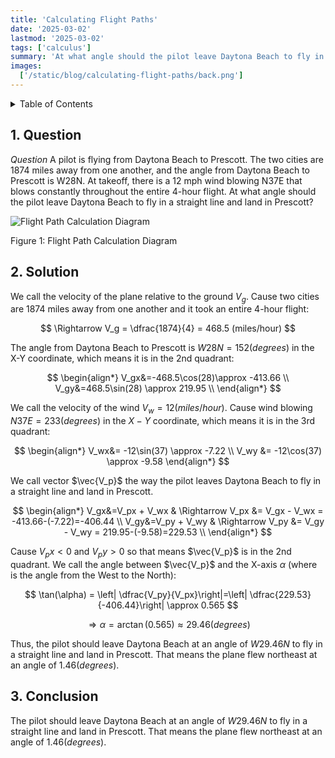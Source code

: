 ```yaml
---
title: 'Calculating Flight Paths'
date: '2025-03-02'
lastmod: '2025-03-02'
tags: ['calculus']
summary: 'At what angle should the pilot leave Daytona Beach to fly in a straight line and land in Prescott?'
images:
  ['/static/blog/calculating-flight-paths/back.png']
---
```


<details>
  <summary style={{ fontSize: "1.5em", fontWeight: "bold" }}>Table of Contents</summary>
  1. [Question](#1-question) <br />
  2. [Solution](#2-solution) <br />
  3. [Conclusion](#3-conclusion) <br />
</details>

## 1. Question
$Question$ A pilot is flying from Daytona Beach to Prescott. The two cities are 1874 miles away from one another, and the angle from Daytona Beach to Prescott is W28N. At takeoff, there is a 12 mph wind blowing N37E that blows constantly throughout the entire 4-hour flight. At what angle should the pilot leave Daytona Beach to fly in a straight line and land in Prescott?
<div style={{ textAlign: "center" }}>
  <img
    src="/static/blog/calculating-flight-paths/back.png"
    alt="Flight Path Calculation Diagram"
    style={{ width: "80%", display: "block", margin: "0 auto" }}
  />
  <p style={{ textAlign: "center" }}>Figure 1: Flight Path Calculation Diagram</p>
</div>

## 2. Solution
We call the velocity of the plane relative to the ground $V_g$. Cause two cities are 1874 miles away from one another and it took an entire 4-hour flight:

$$
\Rightarrow V_g = \dfrac{1874}{4} = 468.5 (miles/hour)
$$

The angle from Daytona Beach to Prescott is $W28N = 152 (degrees)$ in the X-Y coordinate, which means it is in the 2nd quadrant:

$$
\begin{align*}
V_gx&=-468.5\cos(28)\approx -413.66 \\
V_gy&=468.5\sin(28) \approx 219.95 \\
\end{align*}
$$

We call the velocity of the wind $V_w = 12(miles/hour)$. Cause wind blowing $N37E = 233 (degrees)$ in the $X-Y$ coordinate, which means it is in the 3rd quadrant:

$$
\begin{align*} 
V_wx&=  -12\sin(37) \approx -7.22 \\ 
V_wy &=  -12\cos(37) \approx -9.58
\end{align*}
$$

We call vector $\vec{V_p}$ the way the pilot leaves Daytona Beach to fly in a straight line and land in Prescott.

$$
\begin{align*}
V_gx&=V_px + V_wx  & \Rightarrow V_px &= V_gx - V_wx = -413.66-(-7.22)=-406.44 \\
V_gy&=V_py + V_wy & \Rightarrow V_py &= V_gy - V_wy = 219.95-(-9.58)=229.53 \\
\end{align*}
$$

Cause $V_px < 0$ and $V_py > 0$ so that means $\vec{V_p}$ is in the 2nd quadrant. We call the angle between $\vec{V_p}$ and the X-axis $\alpha$ (where 
 is the angle from the West to the North):

$$
\tan(\alpha) = \left| \dfrac{V_py}{V_px}\right|=\left| \dfrac{229.53}{-406.44}\right| \approx 0.565
$$

$$
\Rightarrow \alpha = \arctan(0.565) \approx 29.46 (degrees)
$$

Thus, the pilot should leave Daytona Beach at an angle of $W29.46N$ to fly in a straight line and land in Prescott. 
That means the plane flew northeast at an angle of $1.46 (degrees)$.

## 3. Conclusion
The pilot should leave Daytona Beach at an angle of $W29.46N$ to fly in a straight line and land in Prescott. That means the plane flew northeast at an angle of $1.46 (degrees)$.
